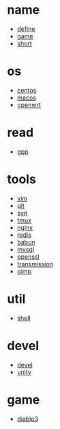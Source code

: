 = name =
* [[define]]
* [[game]]
* [[short]]

= os =
* [[centos]]
* [[macos]]
* [[openwrt]]

= read =
* [[gpp]]

= tools =
* [[vim]]
* [[git]]
* [[svn]]
* [[tmux]]
* [[nginx]]
* [[redis]]
* [[babun]]
* [[mysql]]
* [[openssl]]
* [[transmission]]
* [[gimp]]

= util =
* [[shell]]

= devel =
* [[devel]]
* [[unity]]

= game =
* [[diablo3]]
